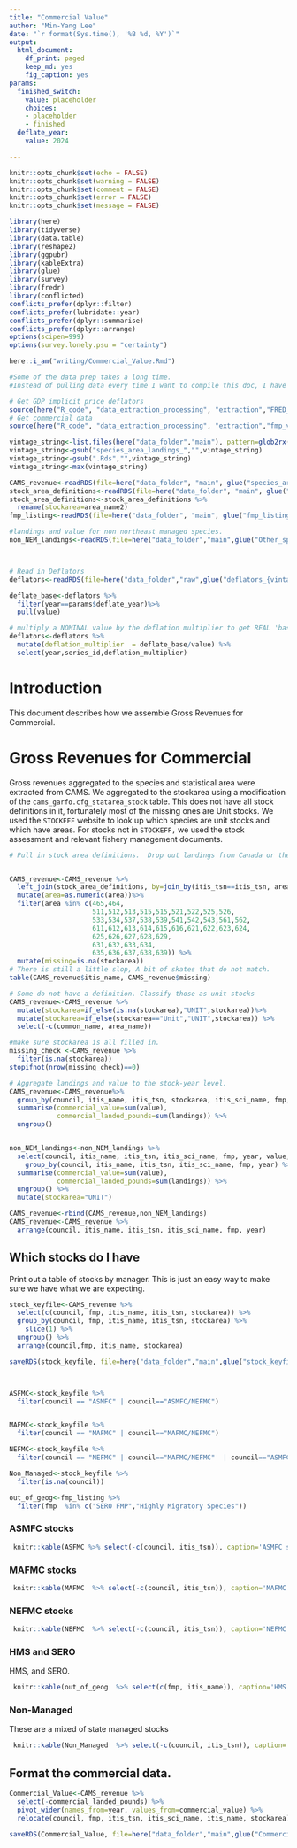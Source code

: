 ```yaml
---
title: "Commercial Value"
author: "Min-Yang Lee"
date: "`r format(Sys.time(), '%B %d, %Y')`" 
output:
  html_document:
    df_print: paged
    keep_md: yes
    fig_caption: yes
params:
  finished_switch:
    value: placeholder
    choices:
    - placeholder
    - finished
  deflate_year:
    value: 2024

---
```


```r
knitr::opts_chunk$set(echo = FALSE)
knitr::opts_chunk$set(warning = FALSE)
knitr::opts_chunk$set(comment = FALSE)
knitr::opts_chunk$set(error = FALSE)
knitr::opts_chunk$set(message = FALSE)

library(here)
library(tidyverse)
library(data.table)
library(reshape2)
library(ggpubr)
library(kableExtra)
library(glue)
library(survey)
library(fredr)
library(conflicted)
conflicts_prefer(dplyr::filter)
conflicts_prefer(lubridate::year)
conflicts_prefer(dplyr::summarise)
conflicts_prefer(dplyr::arrange)
options(scipen=999)
options(survey.lonely.psu = "certainty")

here::i_am("writing/Commercial_Value.Rmd")


```

```r

#Some of the data prep takes a long time. 
#Instead of pulling data every time I want to compile this doc, I have split off the code to do so into the following pieces.

# Get GDP implicit price deflators
source(here("R_code", "data_extraction_processing", "extraction","FRED_extraction.R"))
# Get commercial data
source(here("R_code", "data_extraction_processing", "extraction","fmp_value_datapull.R"))

```

```r
vintage_string<-list.files(here("data_folder","main"), pattern=glob2rx("species_area_landings_*Rds"))
vintage_string<-gsub("species_area_landings_","",vintage_string)
vintage_string<-gsub(".Rds","",vintage_string)
vintage_string<-max(vintage_string)

CAMS_revenue<-readRDS(file=here("data_folder", "main", glue("species_area_landings_{vintage_string}.Rds")))
stock_area_definitions<-readRDS(file=here("data_folder", "main", glue("stock_area_definitions_{vintage_string}.Rds")))
stock_area_definitions<-stock_area_definitions %>%
  rename(stockarea=area_name2)
fmp_listing<-readRDS(file=here("data_folder", "main", glue("fmp_listing_{vintage_string}.Rds")))

#landings and value for non northeast managed species.
non_NEM_landings<-readRDS(file=here("data_folder","main",glue("Other_species_landings_{vintage_string}.Rds")))



# Read in Deflators
deflators<-readRDS(file=here("data_folder","raw",glue("deflators_{vintage_string}.Rds")))
```

```r

deflate_base<-deflators %>%
  filter(year==params$deflate_year)%>%
  pull(value)

# multiply a NOMINAL value by the deflation multiplier to get REAL 'base-year' dollars
deflators<-deflators %>%
  mutate(deflation_multiplier  = deflate_base/value) %>%
  select(year,series_id,deflation_multiplier)

```

# Introduction

This document describes how we assemble Gross Revenues for Commercial.

# Gross Revenues for Commercial

Gross revenues aggregated to the species and statistical area were extracted from CAMS.  We aggregated to the stockarea using a modification of the ``cams_garfo.cfg_statarea_stock`` table.  This does not have all stock definitions in it, fortunately most of the missing ones are Unit stocks.  We used the ``STOCKEFF`` website to look up which species are unit stocks and which have areas.  For stocks not in ``STOCKEFF,`` we used the stock assessment and relevant fishery management documents.

```r

# Pull in stock area definitions.  Drop out landings from Canada or the 700s.


CAMS_revenue<-CAMS_revenue %>%
  left_join(stock_area_definitions, by=join_by(itis_tsn==itis_tsn, area==area))%>%
  mutate(area=as.numeric(area))%>%
  filter(area %in% c(465,464,
                     511,512,513,515,515,521,522,525,526,
                     533,534,537,538,539,541,542,543,561,562,
                     611,612,613,614,615,616,621,622,623,624,
                     625,626,627,628,629,
                     631,632,633,634,
                     635,636,637,638,639)) %>%
  mutate(missing=is.na(stockarea))
# There is still a little slop, A bit of skates that do not match. 
table(CAMS_revenue$itis_name, CAMS_revenue$missing)

# Some do not have a definition. Classify those as unit stocks
CAMS_revenue<-CAMS_revenue %>%
  mutate(stockarea=if_else(is.na(stockarea),"UNIT",stockarea))%>%
  mutate(stockarea=if_else(stockarea=="Unit","UNIT",stockarea)) %>%
  select(-c(common_name, area_name))

#make sure stockarea is all filled in.
missing_check <-CAMS_revenue %>%
  filter(is.na(stockarea))
stopifnot(nrow(missing_check)==0)

# Aggregate landings and value to the stock-year level.
CAMS_revenue<-CAMS_revenue%>%
  group_by(council, itis_name, itis_tsn, stockarea, itis_sci_name, fmp, year) %>%
  summarise(commercial_value=sum(value),
            commercial_landed_pounds=sum(landings)) %>%
  ungroup()


non_NEM_landings<-non_NEM_landings %>%
  select(council, itis_name, itis_tsn, itis_sci_name, fmp, year, value, landings) %>%
    group_by(council, itis_name, itis_tsn, itis_sci_name, fmp, year) %>%
  summarise(commercial_value=sum(value),
            commercial_landed_pounds=sum(landings)) %>%
  ungroup() %>%
  mutate(stockarea="UNIT")

CAMS_revenue<-rbind(CAMS_revenue,non_NEM_landings)
CAMS_revenue<-CAMS_revenue %>%
  arrange(council, itis_name, itis_tsn, itis_sci_name, fmp, year)


```

## Which stocks do I have

Print out a table of stocks by manager. This is just an easy way to make sure we have what we are expecting.


```r
stock_keyfile<-CAMS_revenue %>%
  select(c(council, fmp, itis_name, itis_tsn, stockarea)) %>%
  group_by(council, fmp, itis_name, itis_tsn, stockarea) %>% 
    slice(1) %>%
  ungroup() %>%
  arrange(council,fmp, itis_name, stockarea)

saveRDS(stock_keyfile, file=here("data_folder","main",glue("stock_keyfile_{vintage_string}.Rds")))



ASFMC<-stock_keyfile %>%
  filter(council == "ASMFC" | council=="ASMFC/NEFMC")


MAFMC<-stock_keyfile %>%
  filter(council == "MAFMC" | council=="MAFMC/NEFMC")

NEFMC<-stock_keyfile %>%
  filter(council == "NEFMC" | council=="MAFMC/NEFMC"  | council=="ASMFC/NEFMC")

Non_Managed<-stock_keyfile %>%
  filter(is.na(council))

out_of_geog<-fmp_listing %>%
  filter(fmp  %in% c("SERO FMP","Highly Migratory Species"))
```

### ASMFC stocks

```r
 knitr::kable(ASFMC %>% select(-c(council, itis_tsn)), caption='ASMFC stocks',format.args = list(big.mark = ","), digits=1, align=c("l", "l","r") ) 

```
### MAFMC stocks

```r
 knitr::kable(MAFMC  %>% select(-c(council, itis_tsn)), caption='MAFMC stocks',format.args = list(big.mark = ","), digits=1, align=c("l", "l","r") ) 

```

### NEFMC stocks


```r

 knitr::kable(NEFMC  %>% select(-c(council, itis_tsn)), caption='NEFMC stocks',format.args = list(big.mark = ","), digits=1, align=c("l", "l","r") ) 

```

### HMS and SERO 
HMS, and SERO. 


```r
 knitr::kable(out_of_geog  %>% select(c(fmp, itis_name)), caption='HMS and SERO stocks',format.args = list(big.mark = ","), digits=1, align=c("l", "l","r") ) 

```
### Non-Managed

These are a mixed of state managed stocks


```r
 knitr::kable(Non_Managed  %>% select(-c(council, itis_tsn)), caption='Non-Northest Region stocks',format.args = list(big.mark = ","), digits=1, align=c("l", "l","r") ) 

```

## Format the commercial data.

```r
Commercial_Value<-CAMS_revenue %>%
  select(-commercial_landed_pounds) %>%
  pivot_wider(names_from=year, values_from=commercial_value) %>%
  relocate(council, fmp, itis_tsn, itis_sci_name, itis_name, stockarea)

saveRDS(Commercial_Value, file=here("data_folder","main",glue("Commercial_Value_{params$finished_switch}_{vintage_string}.Rds")))


```




